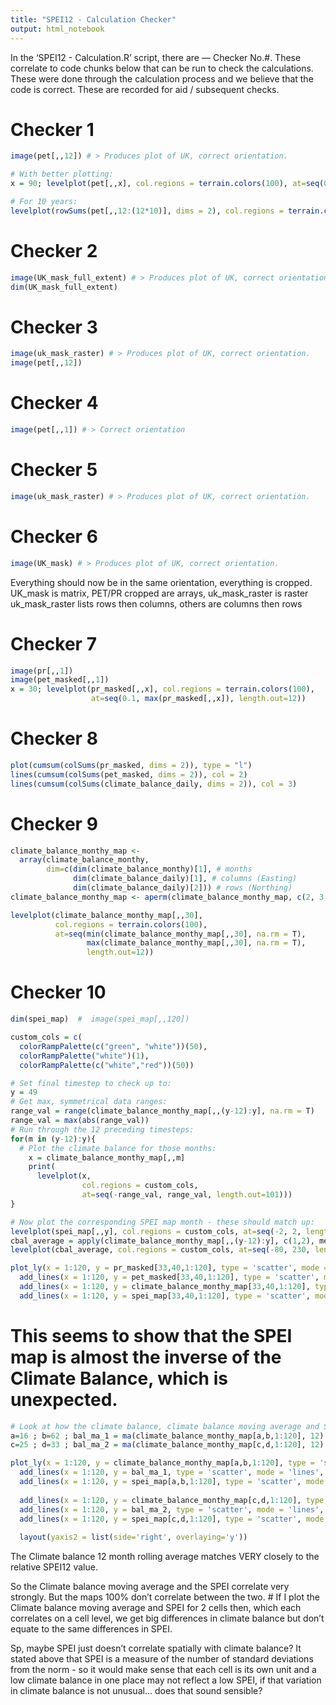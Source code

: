 ```yaml
---
title: "SPEI12 - Calculation Checker"
output: html_notebook
---
```


In the 'SPEI12 - Calculation.R' script, there are --- Checker No.#.
These correlate to code chunks below that can be run to check the calculations.
These were done through the calculation process and we believe that the code
is correct. These are recorded for aid / subsequent checks.

# Checker 1
```r
image(pet[,,12]) # > Produces plot of UK, correct orientation.

# With better plotting:
x = 90; levelplot(pet[,,x], col.regions = terrain.colors(100), at=seq(0, (2/3)*max(pet[,,x]), length.out=12))

# For 10 years:
levelplot(rowSums(pet[,,12:(12*10)], dims = 2), col.regions = terrain.colors(100))
```

# Checker 2
```r
image(UK_mask_full_extent) # > Produces plot of UK, correct orientation.
dim(UK_mask_full_extent)
```

# Checker 3
```r
image(uk_mask_raster) # > Produces plot of UK, correct orientation.
image(pet[,,12])
```

# Checker 4
```r
image(pet[,,1]) # > Correct orientation
```

# Checker 5
```r
image(uk_mask_raster) # > Produces plot of UK, correct orientation.
```

# Checker 6
```r
image(UK_mask) # > Produces plot of UK, correct orientation.
```

Everything should now be in the same orientation, everything is cropped.
UK_mask is matrix, PET/PR cropped are arrays, uk_mask_raster is raster
uk_mask_raster lists rows then columns, others are columns then rows

# Checker 7
```r
image(pr[,,1])
image(pet_masked[,,1])
x = 30; levelplot(pr_masked[,,x], col.regions = terrain.colors(100),
                  at=seq(0.1, max(pr_masked[,,x]), length.out=12))
```

# Checker 8
```r
plot(cumsum(colSums(pr_masked, dims = 2)), type = "l")
lines(cumsum(colSums(pet_masked, dims = 2)), col = 2)
lines(cumsum(colSums(climate_balance_daily, dims = 2)), col = 3)
```

# Checker 9
```r
climate_balance_monthy_map <-
  array(climate_balance_monthy,
        dim=c(dim(climate_balance_monthy)[1], # months
              dim(climate_balance_daily)[1], # columns (Easting)
              dim(climate_balance_daily)[2])) # rows (Northing)
climate_balance_monthy_map <- aperm(climate_balance_monthy_map, c(2, 3, 1))

levelplot(climate_balance_monthy_map[,,30],
          col.regions = terrain.colors(100),
          at=seq(min(climate_balance_monthy_map[,,30], na.rm = T),
                 max(climate_balance_monthy_map[,,30], na.rm = T),
                 length.out=12))
```

# Checker 10
```r
dim(spei_map)  #  image(spei_map[,,120])
```


```r
custom_cols = c(
  colorRampPalette(c("green", "white"))(50),
  colorRampPalette("white")(1),
  colorRampPalette(c("white","red"))(50))

# Set final timestep to check up to: 
y = 49
# Get max, symmetrical data ranges:
range_val = range(climate_balance_monthy_map[,,(y-12):y], na.rm = T)
range_val = max(abs(range_val))
# Run through the 12 preceding timesteps:
for(m in (y-12):y){
  # Plot the climate balance for those months:
    x = climate_balance_monthy_map[,,m]
    print(
      levelplot(x, 
                col.regions = custom_cols,
                at=seq(-range_val, range_val, length.out=101)))
}
```


```r
# Now plot the corresponding SPEI map month - these should match up:
levelplot(spei_map[,,y], col.regions = custom_cols, at=seq(-2, 2, length.out=100), main="SPEI")
cbal_average = apply(climate_balance_monthy_map[,,(y-12):y], c(1,2), mean)
levelplot(cbal_average, col.regions = custom_cols, at=seq(-80, 230, length.out=101), main = "12-month Climate Balance")
```


```r
plot_ly(x = 1:120, y = pr_masked[33,40,1:120], type = 'scatter', mode = 'lines', name ='pr') %>%
  add_lines(x = 1:120, y = pet_masked[33,40,1:120], type = 'scatter', mode = 'lines', name ='pet') %>%
  add_lines(x = 1:120, y = climate_balance_monthy_map[33,40,1:120], type = 'scatter', mode = 'lines', name ='bal') # %>%
  add_lines(x = 1:120, y = spei_map[33,40,1:120], type = 'scatter', mode = 'lines', name ='SPEI')
```
# This seems to show that the SPEI map is almost the inverse of the Climate Balance, which is unexpected.

```r
# Look at how the climate balance, climate balance moving average and SPEI12 compare:
a=16 ; b=62 ; bal_ma_1 = ma(climate_balance_monthy_map[a,b,1:120], 12)
c=25 ; d=33 ; bal_ma_2 = ma(climate_balance_monthy_map[c,d,1:120], 12)

plot_ly(x = 1:120, y = climate_balance_monthy_map[a,b,1:120], type = 'scatter', mode = 'lines', name ='BAL 1') %>%
  add_lines(x = 1:120, y = bal_ma_1, type = 'scatter', mode = 'lines', name ='BAL 1 MA') %>%
  add_lines(x = 1:120, y = spei_map[a,b,1:120], type = 'scatter', mode = 'lines', name ='SPEI-12 1', yaxis = "y2") %>%
  
  add_lines(x = 1:120, y = climate_balance_monthy_map[c,d,1:120], type = 'scatter', mode = 'lines', name ='BAL 2') %>%
  add_lines(x = 1:120, y = bal_ma_2, type = 'scatter', mode = 'lines', name ='BAL 2 MA') %>%
  add_lines(x = 1:120, y = spei_map[c,d,1:120], type = 'scatter', mode = 'lines', name ='SPEI-12 2', yaxis = "y2") %>%
  
  layout(yaxis2 = list(side='right', overlaying='y'))
```
The Climate balance 12 month rolling average matches VERY closely to the relative SPEI12 value.

So the Climate balance moving average and the SPEI correlate very strongly. But the maps 100% don't correlate between the two.
# If I plot the Climate balance moving average and SPEI for 2 cells then, which each correlates on a cell level, we get big differences in climate balance but don't equate to the same differences in SPEI.

Sp, maybe SPEI just doesn't correlate spatially with climate balance? It stated above that SPEI is a measure of the number of standard deviations from the norm - so it would make sense that each cell is its own unit and a low climate balance in one place may not reflect a low SPEI, if that variation in climate balance is not unusual... does that sound sensible?

